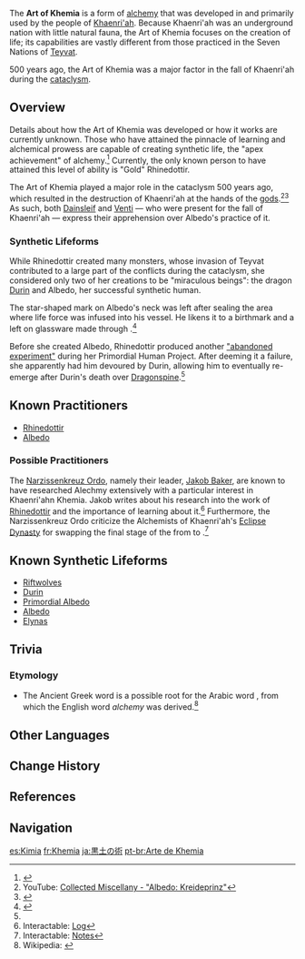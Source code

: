 {{Terminology Infobox
|type         = Lore
|region       = Khaenri'ah
}}
The '''Art of Khemia''' is a form of [[alchemy]] that was developed in and primarily used by the people of [[Khaenri'ah]]. Because Khaenri'ah was an underground nation with little natural fauna, the Art of Khemia focuses on the creation of life; its capabilities are vastly different from those practiced in the Seven Nations of [[Teyvat]].

500 years ago, the Art of Khemia was a major factor in the fall of Khaenri'ah during the [[cataclysm]].

==Overview==
{{Quote
|quote   = The universe is the dark essence of the true starry sky, and the earth is the accumulated memories of time and lives. The chalk: that is you. The earth is where alchemy gets its name, and is the basis of all life. And this... This is new birth.
|speaker = [[Rhinedottir]], as she demonstrates the Art of Khemia to [[Albedo]]
|source  = Albedo's [[Albedo/Lore#Character Story 3|Character Story 3]]
}}
Details about how the Art of Khemia was developed or how it works are currently unknown. Those who have attained the pinnacle of learning and alchemical prowess are capable of creating synthetic life, the "apex achievement" of alchemy.<ref>{{Ref/Quest|The Snowy Past}}</ref> Currently, the only known person to have attained this level of ability is "Gold" Rhinedottir.

The Art of Khemia played a major role in the cataclysm 500 years ago, which resulted in the destruction of Khaenri'ah at the hands of the [[gods]].<ref>YouTube: [https://youtu.be/xOJfaOI87XU Collected Miscellany - "Albedo: Kreideprinz"]</ref><ref>{{Ref/VO|Venti|About Albedo}}</ref> As such, both [[Dainsleif]] and [[Venti]] &mdash; who were present for the fall of Khaenri'ah &mdash; express their apprehension over Albedo's practice of it.

===Synthetic Lifeforms===
{{Quote|When the pinnacle of attainment in alchemy is combined with unimaginably vast learning... the apex achievement is the creation of human life.|Albedo, about his existence as a synthetic human|[[The Snowy Past]]}}
While Rhinedottir created many monsters, whose invasion of Teyvat contributed to a large part of the conflicts during the cataclysm, she considered only two of her creations to be "miraculous beings": the dragon [[Durin]] and Albedo, her successful synthetic human.

The star-shaped mark on Albedo's neck was left after sealing the area where life force was infused into his vessel. He likens it to a birthmark and a {{wt|pontil mark||English}} left on glassware made through {{w|glassblowing}}.<ref name="SAS2">{{Ref/Quest|The Shadows Deepen}}</ref>

Before she created Albedo, Rhinedottir produced another [[Primordial Albedo|"abandoned experiment"]] during her Primordial Human Project. After deeming it a failure, she apparently had him devoured by Durin, allowing him to eventually re-emerge after Durin's death over [[Dragonspine]].<ref name="SAS2" />

==Known Practitioners==
* [[Rhinedottir]]
* [[Albedo]]

=== Possible Practitioners ===
The [[Narzissenkreuz Ordo]], namely their leader, [[Jakob|Jakob Baker]], are known to have researched Alechmy extensively with a particular interest in Khaenri'ahn Khemia. Jakob writes about his research into the work of [[Rhinedottir]] and the importance of learning about it.<ref name="Log">Interactable: [[??? (Fontaine)#Log|Log]]</ref> Furthermore, the Narzissenkreuz Ordo criticize the Alchemists of Khaenri'ah's [[Eclipse Dynasty]] for swapping the final stage of the {{W|Magnum opus (alchemy)|Magnum Opus}} from {{W|Rubedo|Red}} to {{W|Citrinitas|Yellow}}.<ref name="Notes">Interactable: [[Tower of Ipsissimus: Bottom#Notes|Notes]]</ref>

==Known Synthetic Lifeforms==
* [[Riftwolves]]
* [[Durin]]
* [[Primordial Albedo]]
* [[Albedo]]
* [[Elynas (NPC)|Elynas]]

==Trivia==
===Etymology===
* The Ancient Greek word {{Lang|mini=1|el=Χημία|el_rm=Khēmía|el_tl=black earth}} is a possible root for the Arabic word {{Lang|''al-kīmiyā''|ar={{wt|الكيمياء||Arabic}}}}, from which the English word ''alchemy'' was derived.<ref>Wikipedia: {{w|Alchemy#Etymology|Alchemy § Etymology}}</ref>

==Other Languages==
{{Other Languages
|en      = The Art of Khemia
|zhs     = 黑土之术
|zhs_rm  = Hēitǔ zhī Shù
|zht     = 黑土之術
|zht_rm  = Hēitǔ zhī Shù
|zh_tl   = Art of {{w|Chernozem|Black Earth}}
|ja      = 黒土の術
|ja_rm   = Kokudo no Jutsu
|ja_tl   = Art of Black Earth
|ko      = {{tt|흑토술|黑土術}}
|ko_rm   = Heukto-sul
|ko_tl   = Black Earth Art
|es      = Kimia
|fr      = Khemia
|ru      = Искусство Кхемии
|ru_tl   = The Art of Khemia
|th      = ศิลปะแห่งดินดำ
|th_rm   = Sinpa haeng dindam
|th_tl   = 
|vi      = {{tt|Thuật|術}} Đất Đen
|vi_tl   = Art of Black Earth
|de      = Kunst der schwarzen Erde
|de_tl   = Art of the Black Earth
|id      = Ilmu Khemia
|id_tl   = Art of Khemia
|pt      = A Arte da Terra
|pt_tl   = 
|tr      = Karatoprak İlmi
|tr_tl   = 
|it      = Arte di Khemia
|it_tl   = Art of Khemia
}}

==Change History==
{{Change History|introduced=1.2}}

==References==
{{Reflist|2}}

==Navigation==
{{Lore Navbox|Terminology}}

[[es:Kimia]]
[[fr:Khemia]]
[[ja:黒土の術]]
[[pt-br:Arte de Khemia]]